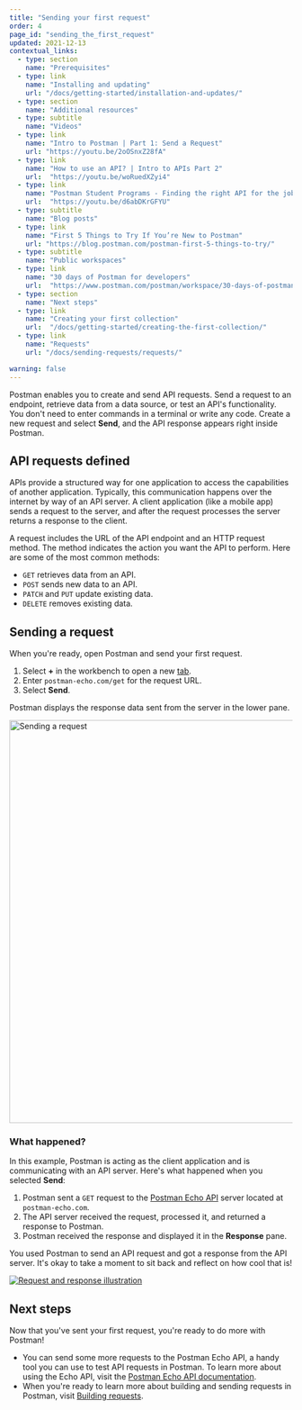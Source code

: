 ```yaml
---
title: "Sending your first request"
order: 4
page_id: "sending_the_first_request"
updated: 2021-12-13
contextual_links:
  - type: section
    name: "Prerequisites"
  - type: link
    name: "Installing and updating"
    url: "/docs/getting-started/installation-and-updates/"
  - type: section
    name: "Additional resources"
  - type: subtitle
    name: "Videos"
  - type: link
    name: "Intro to Postman | Part 1: Send a Request"
    url: "https://youtu.be/2oOSnxZ28fA"
  - type: link
    name: "How to use an API? | Intro to APIs Part 2"
    url:  "https://youtu.be/woRuedXZyi4"
  - type: link
    name: "Postman Student Programs - Finding the right API for the job"
    url:  "https://youtu.be/d6abDKrGFYU"
  - type: subtitle
    name: "Blog posts"
  - type: link
    name: "First 5 Things to Try If You’re New to Postman"
    url: "https://blog.postman.com/postman-first-5-things-to-try/"
  - type: subtitle
    name: "Public workspaces"
  - type: link
    name: "30 days of Postman for developers"
    url:  "https://www.postman.com/postman/workspace/30-days-of-postman-for-developers/overview"
  - type: section
    name: "Next steps"
  - type: link
    name: "Creating your first collection"
    url:  "/docs/getting-started/creating-the-first-collection/"
  - type: link
    name: "Requests"
    url: "/docs/sending-requests/requests/"

warning: false
---
```


Postman enables you to create and send API requests. Send a request to an endpoint, retrieve data from a data source, or test an API's functionality. You don't need to enter commands in a terminal or write any code. Create a new request and select **Send**, and the API response appears right inside Postman.

## API requests defined

APIs provide a structured way for one application to access the capabilities of another application. Typically, this communication happens over the internet by way of an API server. A client application (like a mobile app) sends a request to the server, and after the request processes the server returns a response to the client.

A request includes the URL of the API endpoint and an HTTP request method. The method indicates the action you want the API to perform. Here are some of the most common methods:

* `GET` retrieves data from an API.
* `POST` sends new data to an API.
* `PATCH` and `PUT` update existing data.
* `DELETE` removes existing data.

## Sending a request

When you're ready, open Postman and send your first request.

1. Select **+** in the workbench to open a new [tab](/docs/getting-started/navigating-postman/#tabs).
1. Enter `postman-echo.com/get` for the request URL.
1. Select **Send**.

Postman displays the response data sent from the server in the lower pane.

<img alt="Sending a request" src="https://assets.postman.com/postman-docs/first-request-sent-v9-4.jpg" width="716px"/>

### What happened?

In this example, Postman is acting as the client application and is communicating with an API server. Here's what happened when you selected **Send**:

1. Postman sent a `GET` request to the [Postman Echo API](https://www.postman.com/postman/workspace/published-postman-templates/documentation/631643-f695cab7-6878-eb55-7943-ad88e1ccfd65?ctx=documentation) server located at `postman-echo.com`.
1. The API server received the request, processed it, and returned a response to Postman.
1. Postman received the response and displayed it in the **Response** pane.

You used Postman to send an API request and got a response from the API server. It's okay to take a moment to sit back and reflect on how cool that is!

[![Request and response illustration](https://assets.postman.com/postman-docs/anatomy-of-a-request-v8.jpg)](https://assets.postman.com/postman-docs/anatomy-of-a-request-v8.jpg)

## Next steps

Now that you've sent your first request, you're ready to do more with Postman!

* You can send some more requests to the Postman Echo API, a handy tool you can use to test API requests in Postman. To learn more about using the Echo API, visit the [Postman Echo API documentation](/docs/developer/echo-api/).
* When you're ready to learn more about building and sending requests in Postman, visit [Building requests](/docs/sending-requests/requests/).
